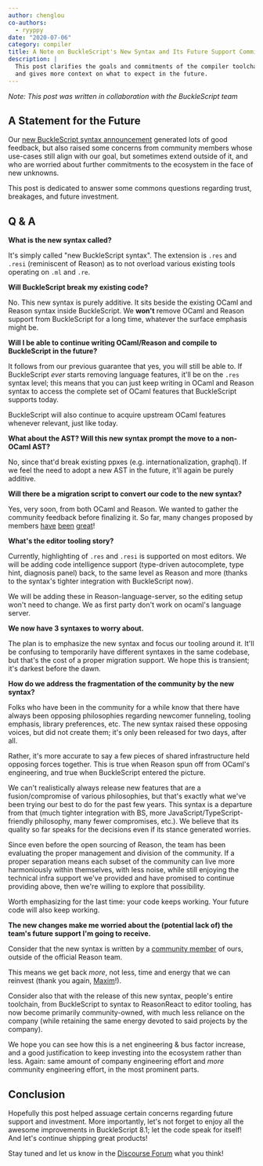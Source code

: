 ```yaml
---
author: chenglou
co-authors:
  - ryyppy
date: "2020-07-06"
category: compiler
title: A Note on BuckleScript's New Syntax and Its Future Support Commitments
description: |
  This post clarifies the goals and commitments of the compiler toolchain
  and gives more context on what to expect in the future.
---
```


*Note: This post was written in collaboration with the BuckleScript team*

## A Statement for the Future

Our [new BuckleScript syntax announcement](/blog/bucklescript-8-1-new-syntax) generated lots of good feedback, but also raised some concerns from community members whose use-cases still align with our goal, but sometimes extend outside of it, and who are worried about further commitments to the ecosystem in the face of new unknowns.

This post is dedicated to answer some commons questions regarding trust, breakages, and future investment.

## Q & A

**What is the new syntax called?**

It's simply called "new BuckleScript syntax". The extension is `.res` and `.resi` (reminiscent of Reason) as to not overload various existing tools operating on `.ml` and `.re`.

**Will BuckleScript break my existing code?**

No. This new syntax is purely additive. It sits beside the existing OCaml and Reason syntax inside BuckleScript. We **won't** remove OCaml and Reason support from BuckleScript for a long time, whatever the surface emphasis might be.

**Will I be able to continue writing OCaml/Reason and compile to BuckleScript in the future?**

It follows from our previous guarantee that yes, you will still be able to. If BuckleScript _ever_ starts removing language features, it'll be on the `.res` syntax level; this means that you can just keep writing in OCaml and Reason syntax to access the complete set of OCaml features that BuckleScript supports today.

BuckleScript will also continue to acquire upstream OCaml features whenever relevant, just like today.

**What about the AST? Will this new syntax prompt the move to a non-OCaml AST?**

No, since that'd break existing ppxes (e.g. internationalization, graphql). If we feel the need to adopt a new AST in the future, it'll again be purely additive.

**Will there be a migration script to convert our code to the new syntax?**

Yes, very soon, from both OCaml and Reason. We wanted to gather the community feedback before finalizing it. So far, many changes proposed by members [have](https://github.com/BuckleScript/syntax/issues/8) [been](https://github.com/BuckleScript/syntax/pull/12) [great](https://github.com/BuckleScript/syntax/issues/7)!

**What's the editor tooling story?**

Currently, highlighting of `.res` and `.resi` is supported on most editors. We will be adding code intelligence support (type-driven autocomplete, type hint, diagnosis panel) back, to the same level as Reason and more (thanks to the syntax's tighter integration with BuckleScript now).

We will be adding these in Reason-language-server, so the editing setup won't need to change. We as first party don't work on ocaml's language server.

**We now have 3 syntaxes to worry about.**

The plan is to emphasize the new syntax and focus our tooling around it. It'll be confusing to temporarily have different syntaxes in the same codebase, but that's the cost of a proper migration support. We hope this is transient; it's darkest before the dawn.

**How do we address the fragmentation of the community by the new syntax?**

Folks who have been in the community for a while know that there have always been opposing philosophies regarding newcomer funneling, tooling emphasis, library preferences, etc. The new syntax raised these opposing voices, but did not create them; it's only been released for two days, after all.

Rather, it's more accurate to say a few pieces of shared infrastructure held opposing forces together. This is true when Reason spun off from OCaml's engineering, and true when BuckleScript entered the picture.

We can't realistically always release new features that are a fusion/compromise of various philosophies, but that's exactly what we've been trying our best to do for the past few years. This syntax is a departure from that (much tighter integration with BS, more JavaScript/TypeScript-friendly philosophy, many fewer compromises, etc.). We believe that its quality so far speaks for the decisions even if its stance generated worries.

Since even before the open sourcing of Reason, the team has been evaluating the proper management and division of the community. If a proper separation means each subset of the community can live more harmoniously within themselves, with less noise, while still enjoying the technical infra support we've provided and have promised to continue providing above, then we're willing to explore that possibility.

Worth emphasizing for the last time: your code keeps working. Your future code will also keep working.

**The new changes make me worried about the (potential lack of) the team's future support I'm going to receive.**

Consider that the new syntax is written by a [community member](https://github.com/iwankaramazow/) of ours, outside of the official Reason team.

This means we get back _more_, not less, time and energy that we can reinvest (thank you again, [Maxim](https://twitter.com/_binary_search)!).

Consider also that with the release of this new syntax, people's entire toolchain, from BuckleScript to syntax to ReasonReact to editor tooling, has now become primarily community-owned, with much less reliance on the company (while retaining the same energy devoted to said projects by the company).

We hope you can see how this is a net engineering & bus factor increase, and a good justification to keep investing into the ecosystem rather than less. Again: same amount of company engineering effort and _more_ community engineering effort, in the most prominent parts.

## Conclusion

Hopefully this post helped assuage certain concerns regarding future support and investment. More importantly, let's not forget to enjoy all the awesome improvements in BuckleScript 8.1; let the code speak for itself! And let's continue shipping great products!

Stay tuned and let us know in the [Discourse Forum](https://reasonml.chat) what you think!
